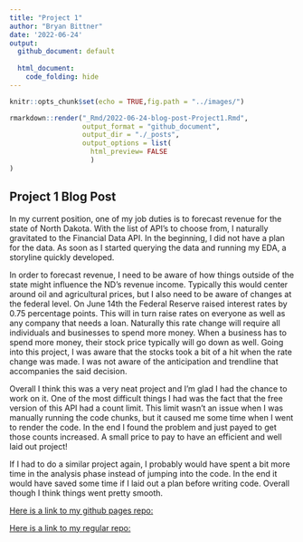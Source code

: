 ```yaml
---
title: "Project 1"
author: "Bryan Bittner"
date: '2022-06-24'
output: 
  github_document: default
   
  html_document:
    code_folding: hide
---
```


```r
knitr::opts_chunk$set(echo = TRUE,fig.path = "../images/")
```

```r
rmarkdown::render("_Rmd/2022-06-24-blog-post-Project1.Rmd", 
                  output_format = "github_document",
                  output_dir = "./_posts",
                  output_options = list(
                    html_preview= FALSE
                    )
)
```

## Project 1 Blog Post

In my current position, one of my job duties is to forecast revenue for the state of North Dakota. With the list of API's to choose from, I naturally gravitated to the Financial Data API. In the beginning, I did not have a plan for the data. As soon as I started querying the data and running my EDA, a storyline quickly developed.

In order to forecast revenue, I need to be aware of how things outside of the state might influence the ND's revenue income. Typically this would center around oil and agricultural prices, but I also need to be aware of changes at the federal level. On June 14th the Federal Reserve raised interest rates by 0.75 percentage points. This will in turn raise rates on everyone as well as any company that needs a loan. Naturally this rate change will require all individuals and businesses to spend more money. When a business has to spend more money, their stock price typically will go down as well. Going into this project, I was aware that the stocks took a bit of a hit when the rate change was made. I was not aware of the anticipation and trendline that accompanies the said decision.

Overall I think this was a very neat project and I'm glad I had the chance to work on it. One of the most difficult things I had was the fact that the free version of this API had a count limit. This limit wasn't an issue when I was manually running the code chunks, but it caused me some time when I went to render the code. In the end I found the problem and just payed to get those counts increased. A small price to pay to have an efficient and well laid out project!

If I had to do a similar project again, I probably would have spent a bit more time in the analysis phase instead of jumping into the code. In the end it would have saved some time if I laid out a plan before writing code. Overall though I think things went pretty smooth.

[Here is a link to my github pages repo:](https://bbittne.github.io/)

[Here is a link to my regular repo:](https://github.com/bbittne/Project1)



